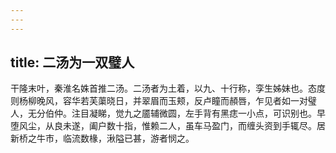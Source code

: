 ```yaml
---
---
---
```

title: 二汤为一双璧人
---



干隆末叶，秦淮名姝首推二汤。二汤者为土着，以九、十行称，孪生姊妹也。态度则杨柳晚风，容华若芙蕖晓日，并翠眉而玉颊，反卢瞳而頳唇，乍见者如一对璧人，无分伯仲。注目凝睇，觉九之靥辅微圆，左手背有黑痣一小点，可识别也。早堕风尘，从良未遂，阖户数十指，惟赖二人，虽车马盈门，而缠头资到手辄尽。居新桥之牛市，临流数椽，湫隘已甚，游者悯之。